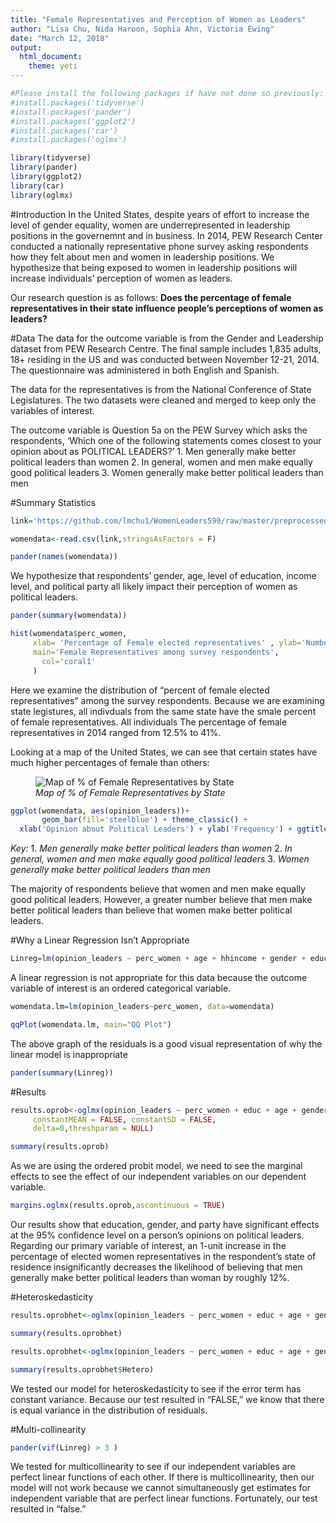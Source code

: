 ```yaml
---
title: "Female Representatives and Perception of Women as Leaders"
author: "Lisa Chu, Nida Haroon, Sophia Ahn, Victoria Ewing"
date: "March 12, 2018"
output:
  html_document:
    theme: yeti
---
```


```r
#Please install the following packages if have not done so previously:
#install.packages('tidyverse')
#install.packages('pander')
#install.packages('ggplot2')
#install.packages('car')
#install.packages('oglmx')

library(tidyverse)
library(pander)
library(ggplot2)
library(car)
library(oglmx)
```

 
#Introduction 
In the United States, despite years of effort to increase the level of gender equality, women are underrepresented in leadership positions in the governemnt and in business. In 2014, PEW Research Center conducted a nationally representative phone survey asking respondents how they felt about men and women in leadership positions. We hypothesize that being exposed to women in leadership positions will increase individuals' perception of women as leaders. 
 
Our research question is as follows: **Does the percentage of female representatives in their state influence people's perceptions of women as leaders?**


#Data
The data for the outcome variable is from the Gender and Leadership dataset from PEW Research Centre. The final sample includes 1,835 adults, 18+ residing in the US and was conducted between November 12-21, 2014. The questionnaire was administered in both English and Spanish.

The data for the representatives is from the National Conference of State Legislatures. The two datasets were cleaned and merged to keep only the variables of interest. 

The outcome variable is Question 5a on the PEW Survey which asks the respondents, 'Which one of the following statements comes closest to your opinion about as POLITICAL LEADERS?' 
1. Men generally make better political leaders than women 
2. In general, women and men make equally good political leaders 
3. Women generally make better political leaders than men

#Summary Statistics


```r
link='https://github.com/lmchu1/WomenLeaders599/raw/master/preprocessed_data.csv'

womendata<-read.csv(link,stringsAsFactors = F)

pander(names(womendata))

```

We hypothesize that respondents' gender, age, level of education, income level, and political party all likely impact their perception of women as political leaders.

```r
pander(summary(womendata)) 

```


```r
hist(womendata$perc_women,
     xlab= 'Percentage of Female elected representatives' , ylab='Number of Survey Respondents',
     main='Female Representatives among survey respondents',
       col='coral1'
     )

```

Here we examine the distribution of "percent of female elected representatives" among the survey respondents. Because we are examining state legistures, all indivduals from the same state have the smale percent of female representatives. All individuals The percentage of female representatives in 2014 ranged from 12.5% to 41%.

Looking at a map of the United States, we can see that certain states have much higher percentages of female than others:

![*Map of % of Female Representatives by State*](https://github.com/lmchu1/WomenLeaders599/blob/master/images/states_map.JPG?raw=true)




```r
ggplot(womendata, aes(opinion_leaders))+
       geom_bar(fill='steelblue') + theme_classic() +
  xlab('Opinion about Political Leaders') + ylab('Frequency') + ggtitle('Distribution of Opinions about Leaders')

```

*Key:* 
1. *Men generally make better political leaders than women *
2. *In general, women and men make equally good political leaders*
3. *Women generally make better political leaders than men*

The majority of respondents believe that women and men make equally good political leaders. However, a greater number believe that men make better political leaders than believe that women make better political leaders.




#Why a Linear Regression Isn't Appropriate
```r
Linreg=lm(opinion_leaders ~ perc_women + age + hhincome + gender + educ + race + employment + party, data=womendata) 


```

A linear regression is not appropriate for this data because the outcome variable of interest is an ordered categorical variable.

```r
womendata.lm=lm(opinion_leaders~perc_women, data=womendata)

qqPlot(womendata.lm, main="QQ Plot")

```

The above graph of the residuals is a good visual representation of why the linear model is inappropriate

```r

pander(summary(Linreg))


```


#Results


```r

results.oprob<-oglmx(opinion_leaders ~ perc_women + educ + age + gender + hhincome + employment + party, data=womendata, link="probit",
     constantMEAN = FALSE, constantSD = FALSE,                         
     delta=0,threshparam = NULL)

summary(results.oprob)
```

As we are using the ordered probit model, we need to see the marginal effects to see the effect of our independent variables on our dependent variable. 

```r
margins.oglmx(results.oprob,ascontinuous = TRUE)
```

Our results show that education, gender, and party have significant effects at the 95% confidence level on a person's opinions on political leaders. Regarding our primary variable of interest, an 1-unit increase in the percentage of elected women representatives in the respondent's state of residence insignificantly decreases the likelihood of believing that men generally make better political leaders than woman by roughly 12%.

#Heteroskedasticity
```r
results.oprobhet<-oglmx(opinion_leaders ~ perc_women + educ + age + gender + hhincome + employment + party, data=womendata,constantMEAN= FALSE, constantSD= FALSE,threshparam=NULL)   

summary(results.oprobhet)
```

```r
results.oprobhet<-oglmx(opinion_leaders ~ perc_women + educ + age + gender + hhincome + employment + party, data=womendata,constantMEAN= FALSE, constantSD= FALSE,threshparam=NULL)   

summary(results.oprobhet$Hetero)
```

We tested our model for heteroskedasticity to see if the error term has constant variance. Because our test resulted in "FALSE," we know that there is equal variance in the distribution of residuals.

#Multi-collinearity
```r

pander(vif(Linreg) > 3 )

```
We tested for multicollinearity to see if our independent variables are perfect linear functions of each other. If there is multicollinearity, then our model will not work because we cannot simultaneously get estimates for independent variable that are perfect linear functions. Fortunately, our test resulted in "false."
